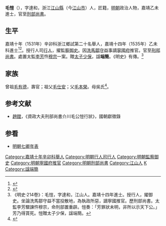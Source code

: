 {{明清人物信息框
| 姓名 = 毛愷
| 原名 =
| 圖片名稱= 
| 圖片大小 =
| 圖片說明 = 
| 最高職務 = 資政大夫刑部尚書
| 國家 = 大明 
| 爵位 =
| 籍貫 = 浙江衢州府江山縣
| 族裔 = 
| 旗籍 = 
| 字號 = 字達和，號介川，晚號節齋居士
| 諡號 = 端簡
| 出生日期 = 正德元年（1506年）
| 出生地點 = 浙江江山縣
| 逝世日期 = 隆慶四年（1570年）
| 逝世地點 = 浙江江山縣
| 墓葬 =
| 配偶 = 
| 親屬 = 
| 出身 =
* 嘉靖十四年乙未科同進士出身
| 經歷 =
| 著作 =  
}}
'''毛愷'''（{{bd|1506年||1570年||Mao毛}}），字達和，浙江[[江山縣|江山縣]]（今[[江山市|江山市]]）人，匠籍，[[明朝|明朝]]政治人物，嘉靖乙未進士，官至[[刑部尚書|刑部尚書]]。

== 生平 ==
嘉靖十年（1531年）辛卯科浙江鄉試第二十名舉人，嘉靖十四年（1535年）乙未科進士<ref>{{Cite book|title=《皇明贡举考》卷五|author=[[张朝瑞|张朝瑞]]|publisher=《续修四库全书》史部第828册|year=|isbn=|location=|pages=}}</ref><ref>{{Cite book|title=贡举志五种 上|author=鲁小俊，江俊伟著|publisher=武汉大学出版社|year=2009|isbn=978-7-307-07043-1|location=武汉|pages=}}</ref>。授行人司[[行人|行人]]，擢[[監察御史|監察御史]]。因[[太子洗马|洗馬]][[鄒守益|鄒守益]]事謫[[寧國府|寧國府]]推官。官至[[刑部尚書|刑部尚書]]。處置太監[[李芳_(明朝宦官)|李芳]]忤[[明穆宗|穆宗]]一案。贈[[太子少保|太子少保]]，諡'''端簡'''。《明史》有傳。<ref>《明史·214卷》：毛愷，字達和，江山人。嘉靖十四年進士。授行人，擢御史。坐論洗馬鄒守益不當投散地，為執政所惡，謫寧國推官。歷刑部尚書。太監李芳驟諫忤穆宗，命刑部置重辟。愷奏：「芳罪狀未明，非所以示天下公。」芳乃得貰死。愷贈太子少保，諡端簡。</ref>

== 家族 ==
曾祖[[毛有德|毛有德]]，壽官；祖父[[毛仕安|毛仕安]]；父[[毛本榮|毛本榮]]。母吳氏<ref>{{Cite book|title=天一阁藏明代科举录选刊 登科录 点校本|author=龚延明主编|publisher=宁波出版社|year=2016|isbn=978-7-5526-2320-8|location=宁波|pages=|quote=《天一閣藏明代科舉錄選刊.登科錄》之《嘉靖十四年乙未科進士登科錄》}}</ref>。

==参考文献==
{{reflist}}
*[[趙鏜|趙鏜]]，《資政大夫刑部尚書介川毛公愷行狀》，國朝獻徵錄

==参看==
*[[明朝七卿年表|明朝七卿年表]]

{{嘉靖十四年乙未科殿試金榜}}

{{DEFAULTSORT:Mao毛}}
[[Category:嘉靖十年辛卯科舉人|Category:嘉靖十年辛卯科舉人]]
[[Category:明朝行人司行人|Category:明朝行人司行人]]
[[Category:明朝監察御史|Category:明朝監察御史]]
[[Category:明朝寧國府推官|Category:明朝寧國府推官]]
[[Category:明朝刑部尚書|Category:明朝刑部尚書]]
[[Category:江山人|Category:江山人]]
[[Category:毛姓|K]]
[[Category:諡端簡|Category:諡端簡]]